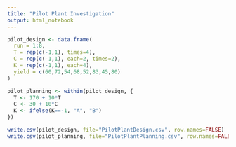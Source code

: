 ```yaml
---
title: "Pilot Plant Investigation"
output: html_notebook
---
```


```r
pilot_design <- data.frame(
  run = 1:8,
  T = rep(c(-1,1), times=4),
  C = rep(c(-1,1), each=2, times=2),
  K = rep(c(-1,1), each=4),
  yield = c(60,72,54,68,52,83,45,80)
)

pilot_planning <- within(pilot_design, {
  T <- 170 + 10*T
  C <- 30 + 10*C
  K <- ifelse(K==-1, "A", "B")
})

write.csv(pilot_design, file="PilotPlantDesign.csv", row.names=FALSE)
write.csv(pilot_planning, file="PilotPlantPlanning.csv", row.names=FALSE)
```

